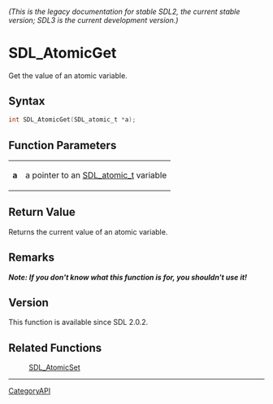 ====== (This is the legacy documentation for stable SDL2, the current stable version; SDL3 is the current development version.) ======
= SDL_AtomicGet =

Get the value of an atomic variable.

== Syntax ==

<syntaxhighlight lang='c'>
int SDL_AtomicGet(SDL_atomic_t *a);
</syntaxhighlight>

== Function Parameters ==

{|
|'''a'''
|a pointer to an [[SDL_atomic_t]] variable
|}

== Return Value ==

Returns the current value of an atomic variable.

== Remarks ==

'''''Note: If you don't know what this function is for, you shouldn't use
it!'''''

== Version ==

This function is available since SDL 2.0.2.

== Related Functions ==

:[[SDL_AtomicSet]]

----
[[CategoryAPI]]


